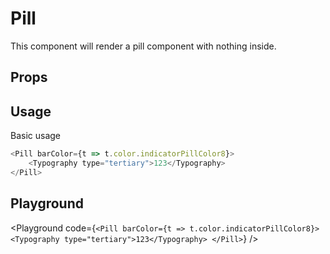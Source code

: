 
# Pill

This component will render a pill component with nothing inside.

## Props
<Props of={Pill} />

## Usage

Basic usage

```javascript
<Pill barColor={t => t.color.indicatorPillColor8}>
    <Typography type="tertiary">123</Typography>
</Pill>
```

## Playground
<Playground code={`<Pill barColor={t => t.color.indicatorPillColor8}>
    <Typography type="tertiary">123</Typography>
</Pill>`} />